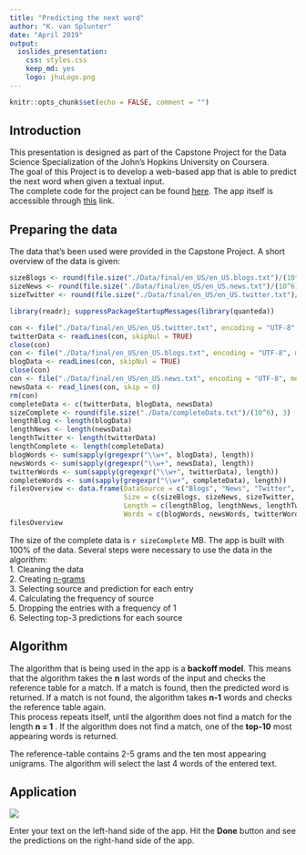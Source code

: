 ```yaml
---
title: "Predicting the next word"
author: "K. van Splunter"
date: "April 2019"
output:
  ioslides_presentation: 
    css: styles.css
    keep_md: yes
    logo: jhuLogo.png
---
```


```r
knitr::opts_chunk$set(echo = FALSE, comment = "")
```

## Introduction

This presentation is designed as part of the Capstone Project for the Data Science Specialization of the John's Hopkins University on Coursera.  
The goal of this Project is to develop a web-based app that is able to predict the next word when given a textual input.  
The complete code for the project can be found [here][1]. The app itself is accessible through [this][2] link.

## Preparing the data {.smaller}
The data that's been used were provided in the Capstone Project. A short overview of the data is given:
```r
sizeBlogs <- round(file.size("./Data/final/en_US/en_US.blogs.txt")/(10^6), 3)
sizeNews <- round(file.size("./Data/final/en_US/en_US.news.txt")/(10^6), 3)
sizeTwitter <- round(file.size("./Data/final/en_US/en_US.twitter.txt")/(10^6), 3)

library(readr); suppressPackageStartupMessages(library(quanteda))

con <- file("./Data/final/en_US/en_US.twitter.txt", encoding = "UTF-8", method = "r")
twitterData <- readLines(con, skipNul = TRUE)
close(con)
con <- file("./Data/final/en_US/en_US.blogs.txt", encoding = "UTF-8", method = "r")
blogData <- readLines(con, skipNul = TRUE)
close(con)
con <- file("./Data/final/en_US/en_US.news.txt", encoding = "UTF-8", method = "r")
newsData <- read_lines(con, skip = 0)
rm(con)
completeData <- c(twitterData, blogData, newsData)
sizeComplete <- round(file.size("./Data/completeData.txt")/(10^6), 3)
lengthBlog <- length(blogData)
lengthNews <- length(newsData)
lengthTwitter <- length(twitterData)
lengthComplete <- length(completeData)
blogWords <- sum(sapply(gregexpr("\\w+", blogData), length))
newsWords <- sum(sapply(gregexpr("\\w+", newsData), length))
twitterWords <- sum(sapply(gregexpr("\\w+", twitterData), length))
completeWords <- sum(sapply(gregexpr("\\w+", completeData), length))
filesOverview <- data.frame(DataSource = c("Blogs", "News", "Twitter", "Total"),
                            Size = c(sizeBlogs, sizeNews, sizeTwitter, sizeComplete),
                            Length = c(lengthBlog, lengthNews, lengthTwitter, lengthComplete),
                            Words = c(blogWords, newsWords, twitterWords, completeWords))
filesOverview
```

The size of the complete data is `r sizeComplete` MB. The app is built with 100% of the data. Several steps were necessary to use the data in the algorithm:  
1. Cleaning the data  
2. Creating [n-grams][3]  
3. Selecting source and prediction for each entry  
4. Calculating the frequency of source  
5. Dropping the entries with a frequency of 1  
6. Selecting top-3 predictions for each source  

## Algorithm
The algorithm that is being used in the app is a **backoff model**. This means that the algorithm takes the <span class="red"> **n** </span> last words of the input and checks the reference table for a match. If a match is found, then the predicted word is returned. If a match is not found, the algorithm takes <span class="red"> **n-1** </span> words and checks the reference table again.  
This process repeats itself, until the algorithm does not find a match for the length <span class="red"> **n = 1** </span>.
If the algorithm does not find a match, one of the **top-10** most appearing words is returned.

The reference-table contains 2-5 grams and the ten most appearing unigrams. The algorithm will select the last 4 words of the entered text.

## Application {.smaller}
![](/Coursera/Data Science/Capstone/DataScienceCapstone/Presentation/appOverview2.png)

Enter your text on the left-hand side of the app. Hit the **Done** button and see the predictions on the right-hand side of the app.





[1]: https://github.com/kobe04/DataScienceCapstone "here"
[2]: https://kobe04.shinyapps.io/wordpredictor/ "this"
[3]: https://en.wikipedia.org/wiki/N-gram "n-grams"